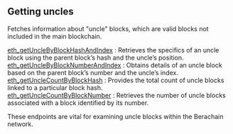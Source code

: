 
<Meta
  title="Berachain getting uncles info | dRPC"
/>

## Getting uncles

Fetches information about "uncle" blocks, which are valid blocks not included in the main blockchain.

[eth_getUncleByBlockHashAndIndex](/bartio-api/gettinguncles/eth_getUncleByBlockHashAndIndex) : Retrieves the specifics of an uncle block using the parent block’s hash and the uncle’s position. \
[eth_getUncleByBlockNumberAndIndex](/bartio-api/gettinguncles/eth_getUncleByBlockNumberAndIndex) : Obtains details of an uncle block based on the parent block’s number and the uncle’s index. \
[eth_getUncleCountByBlockHash](/bartio-api/gettinguncles/eth_getUncleCountByBlockHash) : Provides the total count of uncle blocks linked to a particular block hash. \
[eth_getUncleCountByBlockNumber](/bartio-api/gettinguncles/eth_getUncleCountByBlockNumber) : Retrieves the number of uncle blocks associated with a block identified by its number.

These endpoints are vital for examining uncle blocks within the Berachain network.

<Space h={16} />
<GetStarted />